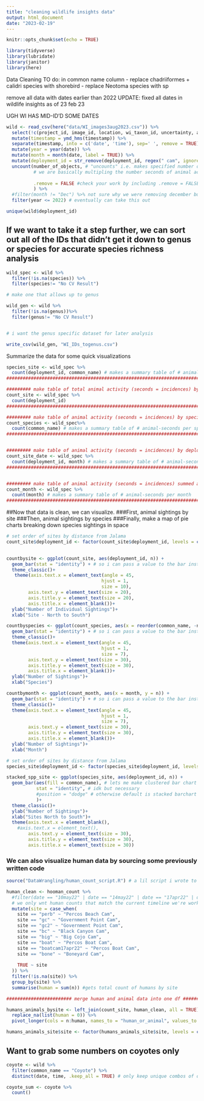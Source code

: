 ```yaml
---
title: "cleaning wildlife insights data"
output: html_document
date: "2023-02-19"
---
```


```r
knitr::opts_chunk$set(echo = TRUE)

library(tidyverse)
library(lubridate)
library(janitor)
library(here)
```


Data Cleaning TO do:
in common name column
- replace chadriiformes + calidri species with shorebird
- replace Neotoma species with sp

remove all data with dates earlier than 2022
UPDATE: fixed all dates in wildlife insights as of 23 feb 23

UGH WI HAS MID-ID'D SOME DATES


```r

wild <- read_csv(here("data/WI_images3aug2023.csv")) %>% 
  select(!c(project_id, image_id, location, wi_taxon_id, uncertainty, age, sex, animal_recognizable, individual_id, individual_animal_notes, highlighted, cv_confidence, license)) %>% 
  mutate(timestamp = ymd_hms(timestamp)) %>% 
  separate(timestamp, into = c('date', 'time'), sep=' ', remove = TRUE) %>% 
  mutate(year = year(date)) %>% 
  mutate(month = month(date, label = TRUE)) %>% 
  mutate(deployment_id = str_remove(deployment_id, regex(" cam", ignore_case = T))) %>% # remove Cam from site name so it matches other datasets; regex necessary for ignore_case
  uncount(number_of_objects, # "uncounts" i.e. makes specified number of copies of the row based on the # in how_many
          # we are basically multipling the number seconds of animal activity by the number of animals in the capture - this is fine...
          
          .remove = FALSE #check your work by including .remove = FALSE... this keeps the column where the #of copies to make was stored. default is to delete it
          ) %>% 
  #filter(month != "Dec") %>% not sure why we were removing december but no longer need to
  filter(year <= 2022) # eventually can take this out 

unique(wild$deployment_id)

```
## If we want to take it a step further, we can sort out all of the IDs that didn't get it down to genus or species for accurate species richness analysis

```r

wild_spec <- wild %>% 
  filter(!is.na(species)) %>% 
  filter(species!= "No CV Result")

# make one that allows up to genus

wild_gen <- wild %>% 
  filter(!is.na(genus))%>% 
  filter(genus!= "No CV Result")


# i want the genus specific dataset for later analysis

write_csv(wild_gen, "WI_IDs_togenus.csv")

```



Summarize the data for some quick visualizations
```r

species_site <- wild_spec %>%
  count(deployment_id, common_name) # makes a summary table of # animal-seconds per species per deployment_id per site
########################################################################################

######### make table of total animal activity (seconds = incidences) by deployment_id ###########
count_site <- wild_spec %>%
  count(deployment_id)
########################################################################################

######### make table of animal activity (seconds = incidences) by species summed across all deployment_ids ###########
count_species <- wild_spec%>%
  count(common_name) # makes a summary table of # animal-seconds per species per deployment_id per month
########################################################################################


######### make table of animal activity (seconds = incidences) by deployment_id by date ###########
count_site_date <- wild_spec %>%
  count(deployment_id, month) # makes a summary table of # animal-seconds per species per deployment_id per month
########################################################################################


######### make table of animal activity (seconds = incidences) summed across all deployment_ids by date ###########
count_month <- wild_spec %>%
  count(month) # makes a summary table of # animal-seconds per month
########################################################################################

```



##Now that data is clean, we can visualize. 
###First, animal sightings by site 
###Then, animal sightings by species
###Finally, make a map of pie charts breaking down species sightings in space
```r

# set order of sites by distance from Jalama
count_site$deployment_id <- factor(count_site$deployment_id, levels = c("Boathouse Cam", "Sudden Canyon Cam", "Old Fencepost Cam" , "Black Canyon Cam", "North Beach Fort Cam", "North Vista Spring Cam", "North Beach Canyon Cam","Cove Cam", "Govies Cliff Cam", "Big Cojo Cam"  ,"Percos Driftwood Cam" , "Percos Boat Cam","Percos Beach Cam", "Percos Log Cam" , "Percos Post Cam"  , "Damsite Creek Cam")) # arranged them north to south
 

countbysite <- ggplot(count_site, aes(deployment_id, n)) +
  geom_bar(stat = "identity") + # so i can pass a value to the bar instead of having ggplot count for me
  theme_classic()+
   theme(axis.text.x = element_text(angle = 45, 
                                   hjust = 1, 
                                   size = 10),
        axis.text.y = element_text(size = 20),
        axis.title.y = element_text(size = 20),
        axis.title.x = element_blank())+
  ylab("Number of Individual Sightings")+
  xlab("Site - North to South")

```

```r

countbyspecies <- ggplot(count_species, aes(x = reorder(common_name, -n), n)) +
  geom_bar(stat = "identity") + # so i can pass a value to the bar instead of having ggplot count for me
  theme_classic()+
  theme(axis.text.x = element_text(angle = 45, 
                                   hjust = 1, 
                                   size = 7),
        axis.text.y = element_text(size = 30),
        axis.title.y = element_text(size = 30),
        axis.title.x = element_blank())+
  ylab("Number of Sightings")+
  xlab("Species")

```
```r

countbymonth <- ggplot(count_month, aes(x = month, y = n)) +
  geom_bar(stat = "identity") + # so i can pass a value to the bar instead of having ggplot count for me
  theme_classic()+
  theme(axis.text.x = element_text(angle = 45, 
                                   hjust = 1, 
                                   size = 7),
        axis.text.y = element_text(size = 30),
        axis.title.y = element_text(size = 30),
        axis.title.x = element_blank())+
  ylab("Number of Sightings")+
  xlab("Month")

```

```r

# set order of sites by distance from Jalama
species_site$deployment_id <- factor(species_site$deployment_id, levels = c("Boathouse Cam", "Sudden Canyon Cam", "Old Fencepost Cam" , "Black Canyon Cam", "North Beach Fort Cam", "North Vista Spring Cam", "North Beach Canyon Cam","Cove Cam", "Govies Cliff Cam", "Big Cojo Cam"  ,"Percos Driftwood Cam" , "Percos Boat Cam","Percos Beach Cam", "Percos Log Cam" , "Percos Post Cam"  , "Damsite Creek Cam")) # arranged them north to south

stacked_spp_site <- ggplot(species_site, aes(deployment_id, n)) +
  geom_bar(aes(fill = common_name), # lets me make clustered bar chart
           stat = "identity", # idk but necessary
           #position = "dodge" # otherwise default is stacked barchart
           )+
  theme_classic()+ 
  ylab("Number of Sightings")+
  xlab("Sites North to South")+
  theme(axis.text.x = element_blank(),
    #axis.text.x = element_text(),
        axis.text.y = element_text(size = 30),
        axis.title.y = element_text(size = 30),
        axis.title.x = element_text(size = 30))

```

### We can also visualize human data by sourcing some previously written code
```r
source("DataWrangling/human_count_script.R") # a lil script i wrote to get the human data into a nice neat little summary table of human seconds by site. it's called hooman_count

human_clean <- hooman_count %>% 
  #filter(date == "10may22" | date == "14may22" | date == "17apr22" | date == "28apr22" | date == "5apr22") %>% 
  # we only wnt human counts that match the current timeline we're working with, may and april
  mutate(site = case_when(
    site == "perb" ~ "Percos Beach Cam",
    site == "gc" ~ "Government Point Cam",
    site == "gc2" ~ "Government Point Cam",
    site == "bc" ~ "Black Canyon Cam",
    site == "big" ~ "Big Cojo Cam",
    site == "boat" ~ "Percos Boat Cam",
    site == "boatcam17apr22" ~ "Percos Boat Cam",
    site == "bone" ~ "Boneyard Cam",
    
    TRUE ~ site
  )) %>% 
  filter(!is.na(site)) %>% 
  group_by(site) %>% 
  summarise(human = sum(n)) #gets total count of humans by site

######################## merge human and animal data into one df ########################

humans_animals_bysite <- left_join(count_site, human_clean, all = TRUE) %>% 
  replace_na(list(human = 0)) %>% 
  pivot_longer(cols = n:human, names_to = "human_or_animal", values_to = "count") # pivot for ggplot (im crying)

humans_animals_site$site <- factor(humans_animals_site$site, levels = c("vsc", "vof", "bc", "fort", "nvs", "nbc","cov", "gov", "pd", "pb", "pl", "pp", "dam")) # arranged them north to south

```

## Want to grab some numbers on coyotes only

```r

coyote <- wild %>% 
  filter(common_name == "Coyote") %>% 
  distinct(date, time, .keep_all = TRUE) # only keep unique combos of date and time to reduce the 8x thing

coyote_sum <- coyote %>% 
  count()

```

